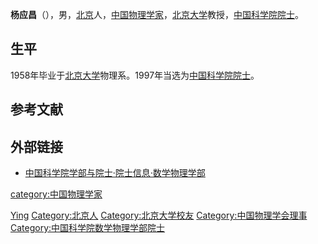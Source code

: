 '''杨应昌'''（{{bd|1934年|5月17日||}}），男，[[北京|北京]]人，[[中华人民共和国|中国]][[物理学家|物理学家]]，[[北京大学|北京大学]]教授，[[中国科学院院士|中国科学院院士]]。

== 生平 ==
1958年毕业于[[北京大学|北京大学]]物理系。1997年当选为[[中国科学院院士|中国科学院院士]]。

== 参考文献 ==
{{reflist}}

== 外部链接 ==
* [https://web.archive.org/web/20120308190537/http://sourcedb.cas.cn/sourcedb_ad_cas/zw2/ysxx/sxwlxb/ 中国科学院学部与院士·院士信息·数学物理学部]

{{中国科学家小作品}}
{{中国科学院数学物理学部院士}}
{{中国物理学会第七届理事会}}

{{Authority control}}
{{DEFAULTSORT:Yang杨}}
[[Category:杨姓|Ying]]
[[Category:北京人|Category:北京人]]
[[Category:北京大学校友|Category:北京大学校友]]
[[category:中国物理学家|category:中国物理学家]]
[[Category:中国物理学会理事|Category:中国物理学会理事]]
[[Category:中国科学院数学物理学部院士|Category:中国科学院数学物理学部院士]]